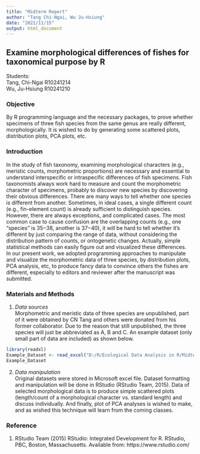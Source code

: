 ```yaml
---
title: "Midterm Report"
author: "Tang Chi-Ngai, Wu Ju-Hsiung"
date: "2021/11/15"
output: html_document
---
```



## Examine morphological differences of fishes for taxonomical purpose by R

Students:  
Tang, Chi-Ngai	R10241214  
Wu, Ju-Hsiung   R10241210


### Objective

By R programming language and the necessary packages, to prove whether specimens of three fish species from the same genus are really different, morphologically. It is wished to do by generating some scattered plots, distribution plots, PCA plots, etc.


### Introduction

In the study of fish taxonomy, examining morphological characters (e.g., meristic counts, morphometric proportions) are necessary and essential to understand interspecific or intraspecific differences of fish specimens. Fish taxonomists always work hard to measure and count the morphometric character of specimens, probably to discover new species by discovering their obvious differences. There are many ways to tell whether one species is different from another. Sometimes, in ideal cases, a single different count (e.g., fin-element count) is already sufficient to distinguish species. However, there are always exceptions, and complicated cases. The most common case to cause confusion are the overlapping counts (e.g., one “species” is 35‒38, another is 37‒40), it will be hard to tell whether it’s different by just comparing the range of data, without considering the distribution pattern of counts, or ontogenetic changes. Actually, simple statistical methods can easily figure out and visualized these differences.  
In our present work, we adopted programming approaches to manipulate and visualize the morphometric data of three species, by distribution plots, PCA analysis, etc, to produce fancy data to convince others the fishes are different, especially to editors and reviewer after the manuscript was submitted.


### Materials and Methods

1. *Data sources*  
Morphometric and meristic data of three species are unpublished, part of it were obtained by CN Tang and others were donated from his former collaborator. Due to the reason that still unpublished, the three species will just be abbreviated as A, B and C. An example dataset (only small part of data are included) as shown below.

```r
library(readxl)
Example_Dataset <- read_excel("D:/R/Ecological Data Analysis in R/Midterm Report/Example Dataset.xlsx")
Example_Dataset
```

2. *Data manipulation*  
Original datasets were stored in Microsoft excel file. Dataset formatting and manipulation will be done in RStudio (RStudio Team, 2015). Data of selected morphological data is to produce simple scattered plots (length/count of a morphological character vs. standard length) and discuss individually. And finally, plot of PCA analyses is wished to make, and as wished this technique will learn from the coming classes.


### Reference

1.	RStudio Team (2015) RStudio: Integrated Development for R. RStudio, PBC, Boston, Massachusetts. Available from: https://www.rstudio.com/
